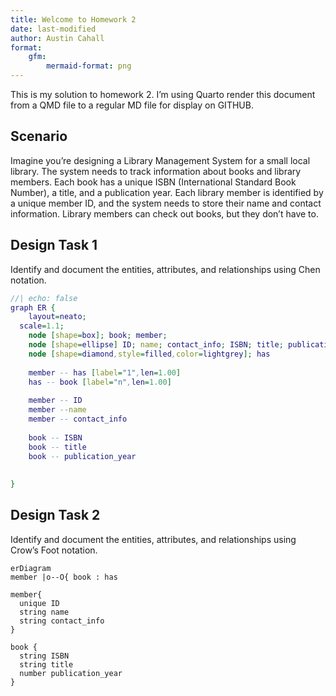 ```yaml
---
title: Welcome to Homework 2
date: last-modified
author: Austin Cahall
format:
    gfm:
        mermaid-format: png
---
```


This is my solution to homework 2. I'm using Quarto render this document from a QMD file to a regular
MD file for display on GITHUB.

## Scenario

Imagine you're designing a Library Management System for a small local library. The system needs to track information about books and library members. Each book has a unique ISBN (International Standard Book Number), a title, and a publication year. Each library member is identified by a unique member ID, and the system needs to store their name and contact information. Library members can check out books, but they don’t have to.

## Design Task 1

Identify and document the entities, attributes, and relationships using Chen notation.
```dot
//| echo: false
graph ER {
    layout=neato;
  scale=1.1;
    node [shape=box]; book; member; 
    node [shape=ellipse] ID; name; contact_info; ISBN; title; publication_year; 
    node [shape=diamond,style=filled,color=lightgrey]; has
    
    member -- has [label="1",len=1.00]
    has -- book [label="n",len=1.00]
    
    member -- ID
    member --name
    member -- contact_info
   
    book -- ISBN
    book -- title
    book -- publication_year
     
  
}
```


## Design Task 2

Identify and document the entities, attributes, and relationships using Crow’s Foot notation.

```mermaid
erDiagram
member |o--O{ book : has

member{
  unique ID
  string name
  string contact_info
}

book {
  string ISBN
  string title
  number publication_year
}
```


